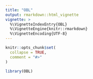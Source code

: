 ```yaml
---
title: "OBL"
output: rmarkdown::html_vignette
vignette: >
  %\VignetteIndexEntry{OBL}
  %\VignetteEngine{knitr::rmarkdown}
  %\VignetteEncoding{UTF-8}
---
```


```r
knitr::opts_chunk$set(
  collapse = TRUE,
  comment = "#>"
)
```

```r
library(OBL)
```
